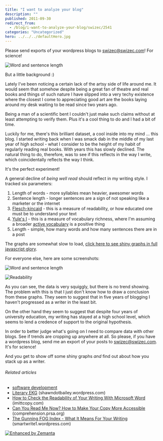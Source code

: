 ```yaml
---
title: "I want to analyze your blog"
description: ""
published: 2011-09-30
redirect_from:
  - /blog/i-want-to-analyze-your-blog/swizec/2541
categories: "Uncategorized"
hero: ../../../defaultHero.jpg
---
```


Please send exports of your wordpress blogs to swizec@swizec.com! For science!

![](https://swizec.com/wp-content/uploads/2011/10/Screen-Shot-2011-10-01-at-1.48.03-AM-300x289.png "Word and sentence length")

But a little background :)

Lately I've been noticing a certain lack of the artsy side of life around me. It would seem that somehow despite being a great fan of theatre and real books and things of such nature I have slipped into a very techy existence where the closest I come to appreciating good art are the books laying around my desk waiting to be read since two years ago.

<!--more-->

Being a man of a scientific bent I couldn't just make such claims without at least attempting to verify them. Plus it's a cool thing to do and I had a bit of time.

Luckily for me, there's this brilliant dataset, a cool inside into my mind ... this blog. I started writing back when I was smack dab in the middle of my last year of high school - what I consider to be the height of my habit of regularly reading real books. With years this has slowly declined. The natural thing to do, therefore, was to see if this reflects in the way I write, which coincidentally reflects the way I think.

It's the perfect experiment!

A general decline of _being well read_ should reflect in my writing style. I tracked six parameters:

1.  Length of words - more syllables mean heavier, awesomer words
2.  Sentence length - longer sentences are a sign of not speaking like a marketer or the internet
3.  [Flesch-kincaid](http://en.wikipedia.org/wiki/Flesch%E2%80%93Kincaid_readability_test "Flesch–Kincaid readability test") - this is a measure of readability, or how educated one must be to understand your text
4.  [Yule's I](https://swizec.com/blog/measuring-vocabulary-richness-with-python/ "Measuring vocabulary richness with python") - this is a measure of vocabulary richness, where I'm assuming a broader [active vocabulary](http://en.wikipedia.org/wiki/Vocabulary "Vocabulary") is a positive thing
5.  Length - simple, how many words and how many sentences there are in a post

The graphs are somewhat slow to load, [click here to see shiny graphs in full javascript glory](https://swizec.com/blog-analysis-charts/blog.html).

For everyone else, here are some screenshots:

![](https://swizec.com/wp-content/uploads/2011/10/Screen-Shot-2011-10-01-at-1.48.03-AM-300x289.png "Word and sentence length")

![](https://swizec.com/wp-content/uploads/2011/10/Screen-Shot-2011-10-01-at-1.48.19-AM-300x290.png "Readability")

As you can see, the data is very squiggly, but there is no trend showing. The problem with this is that I just don't know how to draw a conclusion from these graphs. They seem to suggest that in five years of blogging I haven't progressed as a writer in the least bit.

On the other hand they seem to suggest that despite four years of university education, my writing has stayed at a high school level, which seems to lend a credence of support to the original hypothesis.

In order to better judge what's going on I need to compare data with other blogs. See if trends are cropping up anywhere at all. So please, if you have a wordpress blog, send me an export of your posts to swizec@swizec.com. It's for science!

And you get to show off some shiny graphs _and_ find out about how you stack up as a writer.

###### Related articles

- [software development](http://www.itransition.com)
- [Literary EKG](http://shawndotbailey.wordpress.com/2011/09/09/literary-ekg/) (shawndotbailey.wordpress.com)
- [How to Check the Readability of Your Writing With Microsoft Word](http://imittcopy.com/Thewhitepaperblog/how-to-check-the-readability-of-your-writing-with-microsoft-word/) (imittcopy.com)
- [Can You Read Me Now? How to Make Your Copy More Accessible](http://comprehension.prsa.org/?p=3335) (comprehension.prsa.org)
- [The Gunning FOG Index - What It Means For Your Writing](http://smartwrite1.wordpress.com/2010/11/16/the-gunning-fog-index-what-it-means-for-your-writing/) (smartwrite1.wordpress.com)

[![Enhanced by Zemanta](https://img.zemanta.com/zemified_e.png?x-id=60fc6599-71f3-4078-91c7-0b47563bfad3)](http://www.zemanta.com/ "Enhanced by Zemanta")
